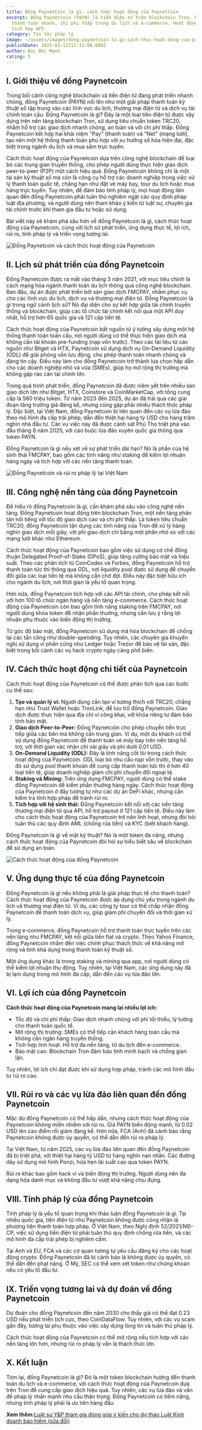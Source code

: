 ```yaml
---
title: Đồng PaynetCoin là gì, cách thức hoạt động của PaynetCoin
excerpt: Đồng Paynetcoin (PAYN) là tiền điện tử trên blockchain Tron, hỗ trợ
  thanh toán nhanh, chi phí thấp trong du lịch và e-commerce. Hoạt động P2P,
  tích hợp API.
category: Tin tức pháp lý
image: ~/assets/images/dong-paynetcoin-la-gi-cach-thuc-hoat-dong-cua-paynetcoin.jpg
publishDate: 2025-03-12T11:11:00.000Z
author: Bùi Đức Mạnh
rating: 5
---
```

## I. Giới thiệu về đồng Paynetcoin

Trong bối cảnh công nghệ blockchain và tiền điện tử đang phát triển nhanh chóng, đồng Paynetcoin (PAYN) nổi lên như một giải pháp thanh toán kỹ thuật số tập trung vào các lĩnh vực du lịch, thương mại điện tử và dịch vụ tài chính toàn cầu. Đồng Paynetcoin là gì? Đây là một loại tiền điện tử được xây dựng trên nền tảng blockchain Tron, sử dụng tiêu chuẩn token TRC20, nhằm hỗ trợ các giao dịch nhanh chóng, an toàn và với chi phí thấp. Đồng Paynetcoin kết hợp hai khái niệm "Pay" (thanh toán) và "Net" (mạng lưới), tạo nên một hệ thống thanh toán phù hợp với xu hướng số hóa hiện đại, đặc biệt trong ngành du lịch và mua sắm trực tuyến.

Cách thức hoạt động của Paynetcoin dựa trên công nghệ blockchain để loại bỏ các trung gian truyền thống, cho phép người dùng thực hiện giao dịch peer-to-peer (P2P) một cách hiệu quả. Đồng Paynetcoin không chỉ là một tài sản kỹ thuật số mà còn là công cụ hỗ trợ các doanh nghiệp trong việc xử lý thanh toán quốc tế, chẳng hạn như đặt vé máy bay, tour du lịch hoặc mua hàng trực tuyến. Tuy nhiên, để đảm bảo tính pháp lý, mọi hoạt động liên quan đến đồng Paynetcoin phải tuân thủ nghiêm ngặt các quy định pháp luật địa phương, và người dùng nên tham khảo ý kiến từ luật sư, chuyên gia tài chính trước khi tham gia đầu tư hoặc sử dụng.

Bài viết này sẽ khám phá sâu hơn về đồng Paynetcoin là gì, cách thức hoạt động của Paynetcoin, cùng với lịch sử phát triển, ứng dụng thực tế, lợi ích, rủi ro, tính pháp lý và triển vọng tương lai. 

![Đồng Paynetcoin và cách thức hoạt động của Paynetcoin](~/assets/images/dong-paynetcoin-cach-thuc-hoat-dong-cua-paynetcoin.jpg "Đồng Paynetcoin và cách thức hoạt động của Paynetcoin")

## II. Lịch sử phát triển của đồng Paynetcoin

Đồng Paynetcoin được ra mắt vào tháng 3 năm 2021, với mục tiêu chính là cách mạng hóa ngành thanh toán du lịch thông qua công nghệ blockchain. Ban đầu, dự án được phát triển bởi sàn giao dịch FMCPAY, nhằm phục vụ cho các lĩnh vực du lịch, dịch vụ và thương mại điện tử. Đồng Paynetcoin là gì trong ngữ cảnh lịch sử? Nó đại diện cho sự kết hợp giữa tài chính truyền thống và blockchain, giúp các tổ chức tài chính kết nối qua một API duy nhất, hỗ trợ hơn 65 quốc gia và 121 cặp tiền tệ.

Cách thức hoạt động của Paynetcoin bắt nguồn từ ý tưởng xây dựng một hệ thống thanh toán toàn cầu, nơi người dùng có thể thực hiện giao dịch mà không cần tài khoản pre-funding (nạp vốn trước). Theo các tài liệu từ các nguồn như Bitget và HTX, Paynetcoin sử dụng dịch vụ On-Demand Liquidity (ODL) để giải phóng vốn lưu động, cho phép thanh toán nhanh chóng và đáng tin cậy. Điều này làm cho đồng Paynetcoin trở thành lựa chọn hấp dẫn cho các doanh nghiệp nhỏ và vừa (SMEs), giúp họ mở rộng thị trường mà không gặp rào cản tài chính lớn.

Trong quá trình phát triển, đồng Paynetcoin đã được niêm yết trên nhiều sàn giao dịch lớn như Bitget, HTX, Coinstore và CoinMarketCap, với tổng cung cấp là 560 triệu token. Từ năm 2023 đến 2025, dự án đã trải qua các giai đoạn tăng trưởng giá đáng kể, nhưng cũng gặp phải nhiều thách thức pháp lý. Đặc biệt, tại Việt Nam, đồng Paynetcoin bị liên quan đến các vụ lừa đảo theo mô hình đa cấp trái phép, dẫn đến thiệt hại hàng tỷ USD cho hàng trăm nghìn nhà đầu tư. Các vụ việc này đã được cảnh sát Phú Thọ triệt phá vào đầu tháng 8 năm 2025, với cáo buộc lừa đảo xuyên quốc gia thông qua token PAYN.

Đồng Paynetcoin là gì nếu xét về sự phát triển dài hạn? Nó là phần của hệ sinh thái FMCPAY, bao gồm các tính năng như staking để kiếm lợi nhuận hàng ngày và tích hợp với các nền tảng thanh toán. 

![Đồng Paynetcoin và rủi ro pháp lý tại Việt Nam](~/assets/images/dong-paynetcoin-va-rui-ro-phap-ly-tai-viet-nam.jpg "Đồng Paynetcoin và rủi ro pháp lý tại Việt Nam")

## III. Công nghệ nền tảng của đồng Paynetcoin

Để hiểu rõ đồng Paynetcoin là gì, cần khám phá sâu vào công nghệ nền tảng. Đồng Paynetcoin hoạt động trên blockchain Tron, một nền tảng phân tán nổi tiếng với tốc độ giao dịch cao và chi phí thấp. Là token tiêu chuẩn TRC20, đồng Paynetcoin tận dụng các tính năng của Tron để xử lý hàng nghìn giao dịch mỗi giây, với phí giao dịch chỉ bằng một phần nhỏ so với các mạng lưới khác như Ethereum.

Cách thức hoạt động của Paynetcoin bao gồm việc sử dụng cơ chế đồng thuận Delegated Proof-of-Stake (DPoS), giúp tăng cường bảo mật và hiệu suất. Theo các phân tích từ CoinCodex và Forbes, đồng Paynetcoin hỗ trợ thanh toán tức thì thông qua ODL, nơi liquidity pool được sử dụng để chuyển đổi giữa các loại tiền tệ mà không cần chờ đợi. Điều này đặc biệt hữu ích cho ngành du lịch, nơi thời gian là yếu tố quan trọng.

Hơn nữa, đồng Paynetcoin tích hợp với các API tài chính, cho phép kết nối với hơn 100 tổ chức ngân hàng và nền tảng e-commerce. Cách thức hoạt động của Paynetcoin còn bao gồm tính năng staking trên FMCPAY, nơi người dùng khóa token để nhận phần thưởng, nhưng cần lưu ý rằng lợi nhuận phụ thuộc vào biến động thị trường.

Từ góc độ bảo mật, đồng Paynetcoin sử dụng mã hóa blockchain để chống lại các tấn công như double-spending. Tuy nhiên, các chuyên gia khuyến nghị sử dụng ví phần cứng như Ledger hoặc Trezor để bảo vệ tài sản, đặc biệt trong bối cảnh các vụ hack crypto ngày càng phổ biến.

## IV. Cách thức hoạt động chi tiết của Paynetcoin

Cách thức hoạt động của Paynetcoin có thể được phân tích qua các bước cụ thể sau:

1. **Tạo và quản lý ví:** Người dùng cần tạo ví tương thích với TRC20, chẳng hạn như Trust Wallet hoặc TronLink, để lưu trữ đồng Paynetcoin. Giao dịch được thực hiện qua địa chỉ ví công khai, với khóa riêng tư đảm bảo tính bảo mật.
2. **Giao dịch Peer-to-Peer:** Đồng Paynetcoin cho phép chuyển tiền trực tiếp giữa các bên mà không cần trung gian. Ví dụ, một du khách có thể sử dụng đồng Paynetcoin để thanh toán vé máy bay trên nền tảng hỗ trợ, với thời gian xác nhận chỉ vài giây và phí dưới 0.01 USD.
3. **On-Demand Liquidity (ODL):** Đây là tính năng cốt lõi trong cách thức hoạt động của Paynetcoin. ODL loại bỏ nhu cầu nạp vốn trước, thay vào đó sử dụng pool thanh khoản để cung cấp thanh toán tức thì ở hơn 40 loại tiền tệ, giúp doanh nghiệp giảm chi phí chuyển đổi ngoại tệ.
4. **Staking và Mining:** Trên ứng dụng FMCPAY, người dùng có thể stake đồng Paynetcoin để kiếm phần thưởng hàng ngày. Cách thức hoạt động của Paynetcoin ở đây tương tự như các dự án DeFi khác, nhưng cần kiểm tra tính hợp pháp để tránh rủi ro.
5. **Tích hợp với hệ sinh thái:** Đồng Paynetcoin kết nối với các nền tảng thương mại điện tử qua API, hỗ trợ payout ở 121 cặp tiền tệ. Điều này làm cho cách thức hoạt động của Paynetcoin trở nên linh hoạt, nhưng đòi hỏi tuân thủ các quy định AML (chống rửa tiền) và KYC (biết khách hàng).

Đồng Paynetcoin là gì về mặt kỹ thuật? Nó là một token đa năng, nhưng cách thức hoạt động của Paynetcoin đòi hỏi sự hiểu biết sâu về blockchain để sử dụng an toàn.

![Cách thức hoạt động của đồng Paynetcoin](~/assets/images/cach-thuc-hoat-dong-cua-dong-paynetcoin.jpeg "Cách thức hoạt động của đồng Paynetcoin")

## V. Ứng dụng thực tế của đồng Paynetcoin

Đồng Paynetcoin là gì nếu không phải là giải pháp thực tế cho thanh toán? Cách thức hoạt động của Paynetcoin được áp dụng chủ yếu trong ngành du lịch và thương mại điện tử. Ví dụ, các công ty tour có thể chấp nhận đồng Paynetcoin để thanh toán dịch vụ, giúp giảm phí chuyển đổi và thời gian xử lý.

Trong e-commerce, đồng Paynetcoin hỗ trợ thanh toán trực tuyến trên các nền tảng như FMCPAY, kết nối giữa tiền fiat và crypto. Theo Yahoo Finance, đồng Paynetcoin nhắm đến việc chinh phục thách thức về khả năng mở rộng và tính khả dụng trong thanh toán kỹ thuật số.

Một ứng dụng khác là trong staking và mining qua app, nơi người dùng có thể kiếm lợi nhuận thụ động. Tuy nhiên, tại Việt Nam, các ứng dụng này đã bị lạm dụng trong mô hình đa cấp, dẫn đến các vụ lừa đảo lớn.

## VI. Lợi ích của đồng Paynetcoin

**Cách thức hoạt động của Paynetcoin mang lại nhiều lợi ích:**

* Tốc độ và chi phí thấp: Giao dịch nhanh chóng với phí tối thiểu, lý tưởng cho thanh toán quốc tế.
* Mở rộng thị trường: SMEs có thể tiếp cận khách hàng toàn cầu mà không cần ngân hàng truyền thống.
* Tích hợp linh hoạt: Hỗ trợ đa nền tảng, từ du lịch đến e-commerce.
* Bảo mật cao: Blockchain Tron đảm bảo tính minh bạch và chống gian lận.

Tuy nhiên, lợi ích chỉ đạt được khi sử dụng hợp pháp, tránh các mô hình đầu tư rủi ro cao.

## VII. Rủi ro và các vụ lừa đảo liên quan đến đồng Paynetcoin

Mặc dù đồng Paynetcoin có thể hấp dẫn, nhưng cách thức hoạt động của Paynetcoin không miễn nhiễm với rủi ro. Giá PAYN biến động mạnh, từ 0.02 USD lên cao điểm rồi giảm đáng kể. Hơn nữa, FCA (Anh) đã cảnh báo rằng Paynetcoin không được ủy quyền, có thể dẫn đến rủi ro pháp lý.

Tại Việt Nam, từ năm 2025, các vụ lừa đảo liên quan đến đồng Paynetcoin đã bị triệt phá, với thiệt hại hàng tỷ USD từ hàng nghìn nạn nhân. Các đường dây sử dụng mô hình Ponzi, hứa hẹn lãi suất cao qua token PAYN. 

Rủi ro khác bao gồm hack ví và biến động thị trường. Người dùng nên đa dạng hóa danh mục và không đầu tư vượt khả năng chịu đựng.

## VIII. Tính pháp lý của đồng Paynetcoin

Tính pháp lý là yếu tố quan trọng khi thảo luận đồng Paynetcoin là gì. Tại nhiều quốc gia, tiền điện tử như Paynetcoin không được công nhận là phương tiện thanh toán hợp pháp. Ở Việt Nam, theo Nghị định 52/2021/NĐ-CP, việc sử dụng tiền điện tử phải tuân thủ quy định chống rửa tiền, và các mô hình đa cấp trái phép bị nghiêm cấm.

Tại Anh và EU, FCA và các cơ quan tương tự yêu cầu đăng ký cho các hoạt động crypto. Đồng Paynetcoin đã bị cảnh báo là không được ủy quyền, có thể dẫn đến phạt nặng. Ở Mỹ, SEC có thể xem xét token như chứng khoán nếu có yếu tố đầu tư.

## IX. Triển vọng tương lai và dự đoán về đồng Paynetcoin

Dự đoán cho đồng Paynetcoin đến năm 2030 cho thấy giá có thể đạt 0.23 USD nếu phát triển tích cực, theo CoinDataFlow. Tuy nhiên, với các vụ scam gần đây, tương lai phụ thuộc vào việc xây dựng lòng tin và tuân thủ pháp lý.

Cách thức hoạt động của Paynetcoin có thể mở rộng nếu tích hợp với các nền tảng lớn hơn, nhưng rủi ro pháp lý vẫn là thách thức lớn.

## X. Kết luận

Tóm lại, đồng Paynetcoin là gì? Đó là một token blockchain hướng đến thanh toán du lịch và e-commerce, với cách thức hoạt động của Paynetcoin dựa trên Tron để cung cấp giao dịch hiệu quả. Tuy nhiên, các vụ lừa đảo và vấn đề pháp lý nhấn mạnh nhu cầu thận trọng. Đồng Paynetcoin có tiềm năng, nhưng tính pháp lý phải là ưu tiên hàng đầu.

**Xem thêm:**[Luật sư Y&P tham gia đóng góp ý kiến cho dự thảo Luật Kinh doanh bảo hiểm (sửa đổi)](https://yplawfirm.vn/tin-tuc/luat-su-y-and-p-tham-gia-dong-gop-y-kien-cho-du-thao-luat-kinh-doanh-bao-hiem-sua-doi)

